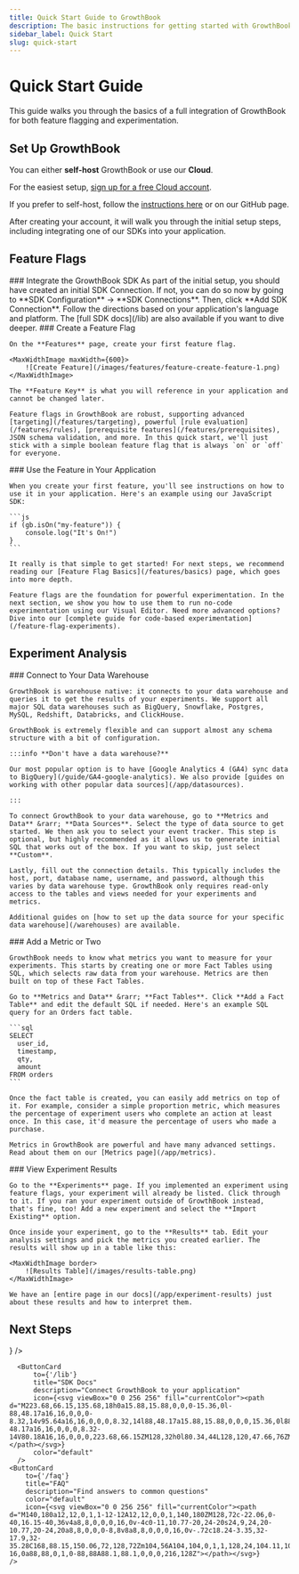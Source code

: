 ```yaml
---
title: Quick Start Guide to GrowthBook
description: The basic instructions for getting started with GrowthBook
sidebar_label: Quick Start
slug: quick-start
---
```



# Quick Start Guide

This guide walks you through the basics of a full integration of GrowthBook for both feature flagging and experimentation.

## Set Up GrowthBook

You can either **self-host** GrowthBook or use our **Cloud**.

For the easiest setup, [sign up for a free Cloud account](https://app.growthbook.io).

If you prefer to self-host, follow the [instructions here](/self-host) or on our GitHub page.

After creating your account, it will walk you through the initial setup steps, including integrating one of our SDKs into your application.

## Feature Flags

<Stepper>
  <StepperStep>
    ### Integrate the GrowthBook SDK
    As part of the initial setup, you should have created an initial SDK Connection. If not, you can do so now by going to **SDK Configuration** &rarr; **SDK Connections**. Then, click **Add SDK Connection**.  Follow the directions based on your application's language and platform.
    The [full SDK docs](/lib) are also available if you want to dive deeper.
  </StepperStep>

  <StepperStep>
    ### Create a Feature Flag
    
    On the **Features** page, create your first feature flag.

    <MaxWidthImage maxWidth={600}>
        ![Create Feature](/images/features/feature-create-feature-1.png)
    </MaxWidthImage>

    The **Feature Key** is what you will reference in your application and cannot be changed later.

    Feature flags in GrowthBook are robust, supporting advanced [targeting](/features/targeting), powerful [rule evaluation](/features/rules), [prerequisite features](/features/prerequisites), JSON schema validation, and more. In this quick start, we'll just stick with a simple boolean feature flag that is always `on` or `off` for everyone.

  </StepperStep>
  <StepperStep>
    ### Use the Feature in Your Application

    When you create your first feature, you'll see instructions on how to use it in your application. Here's an example using our JavaScript SDK:

    ```js
    if (gb.isOn("my-feature")) {
        console.log("It's On!")
    }
    ```

    It really is that simple to get started! For next steps, we recommend reading our [Feature Flag Basics](/features/basics) page, which goes into more depth.

    Feature flags are the foundation for powerful experimentation. In the next section, we show you how to use them to run no-code experimentation using our Visual Editor. Need more advanced options? Dive into our [complete guide for code-based experimentation](/feature-flag-experiments).

  </StepperStep>
</Stepper>
    
## Experiment Analysis

<Stepper>
  <StepperStep>
    ### Connect to Your Data Warehouse

    GrowthBook is warehouse native: it connects to your data warehouse and queries it to get the results of your experiments. We support all major SQL data warehouses such as BigQuery, Snowflake, Postgres, MySQL, Redshift, Databricks, and ClickHouse.

    GrowthBook is extremely flexible and can support almost any schema structure with a bit of configuration.

    :::info **Don't have a data warehouse?**

    Our most popular option is to have [Google Analytics 4 (GA4) sync data to BigQuery](/guide/GA4-google-analytics). We also provide [guides on working with other popular data sources](/app/datasources).

    :::

    To connect GrowthBook to your data warehouse, go to **Metrics and Data** &rarr; **Data Sources**. Select the type of data source to get started. We then ask you to select your event tracker. This step is optional, but highly recommended as it allows us to generate initial SQL that works out of the box. If you want to skip, just select **Custom**.

    Lastly, fill out the connection details. This typically includes the host, port, database name, username, and password, although this varies by data warehouse type. GrowthBook only requires read-only access to the tables and views needed for your experiments and metrics.

    Additional guides on [how to set up the data source for your specific data warehouse](/warehouses) are available.

  </StepperStep>

  <StepperStep>
    ### Add a Metric or Two

    GrowthBook needs to know what metrics you want to measure for your experiments. This starts by creating one or more Fact Tables using SQL, which selects raw data from your warehouse. Metrics are then built on top of these Fact Tables.

    Go to **Metrics and Data** &rarr; **Fact Tables**. Click **Add a Fact Table** and edit the default SQL if needed. Here's an example SQL query for an Orders fact table.

    ```sql
    SELECT
      user_id,
      timestamp,
      qty,
      amount
    FROM orders
    ```

    Once the fact table is created, you can easily add metrics on top of it. For example, consider a simple proportion metric, which measures the percentage of experiment users who complete an action at least once. In this case, it'd measure the percentage of users who made a purchase.

    Metrics in GrowthBook are powerful and have many advanced settings. Read about them on our [Metrics page](/app/metrics).

  </StepperStep>

  <StepperStep>
    ### View Experiment Results

    Go to the **Experiments** page. If you implemented an experiment using feature flags, your experiment will already be listed. Click through to it. If you ran your experiment outside of GrowthBook instead, that's fine, too! Add a new experiment and select the **Import Existing** option.

    Once inside your experiment, go to the **Results** tab. Edit your analysis settings and pick the metrics you created earlier. The results will show up in a table like this:

    <MaxWidthImage border>
        ![Results Table](/images/results-table.png)
    </MaxWidthImage>

    We have an [entire page in our docs](/app/experiment-results) just about these results and how to interpret them.

  </StepperStep>
</Stepper>

## Next Steps

<div className="button-card-grid">
    <ButtonCard
          to={'/self-host'}
          title="Self-Host"
          description="Run GrowthBook on your own infrastructure"
          icon={<svg viewBox="0 0 256 256" fill="currentColor"><path d="M208,136H48a16,16,0,0,0-16,16v48a16,16,0,0,0,16,16H208a16,16,0,0,0,16-16V152A16,16,0,0,0,208,136Zm0,64H48V152H208v48Zm0-160H48A16,16,0,0,0,32,56v48a16,16,0,0,0,16,16H208a16,16,0,0,0,16-16V56A16,16,0,0,0,208,40Zm0,64H48V56H208v48ZM192,80a12,12,0,1,1-12-12A12,12,0,0,1,192,80Zm0,96a12,12,0,1,1-12-12A12,12,0,0,1,192,176Z"></path></svg>}
      />
   
      <ButtonCard
          to={'/lib'}
          title="SDK Docs"
          description="Connect GrowthBook to your application"
          icon={<svg viewBox="0 0 256 256" fill="currentColor"><path d="M223.68,66.15,135.68,18h0a15.88,15.88,0,0,0-15.36,0l-88,48.17a16,16,0,0,0-8.32,14v95.64a16,16,0,0,0,8.32,14l88,48.17a15.88,15.88,0,0,0,15.36,0l88-48.17a16,16,0,0,0,8.32-14V80.18A16,16,0,0,0,223.68,66.15ZM128,32h0l80.34,44L128,120,47.66,76ZM40,90l80,43.78v85.79L40,175.82Zm96,129.57V133.82L216,90v85.78Z"></path></svg>}
          color="default"
      />
    <ButtonCard
        to={'/faq'}
        title="FAQ"
        description="Find answers to common questions"
        color="default"
        icon={<svg viewBox="0 0 256 256" fill="currentColor"><path d="M140,180a12,12,0,1,1-12-12A12,12,0,0,1,140,180ZM128,72c-22.06,0-40,16.15-40,36v4a8,8,0,0,0,16,0v-4c0-11,10.77-20,24-20s24,9,24,20-10.77,20-24,20a8,8,0,0,0-8,8v8a8,8,0,0,0,16,0v-.72c18.24-3.35,32-17.9,32-35.28C168,88.15,150.06,72,128,72Zm104,56A104,104,0,1,1,128,24,104.11,104.11,0,0,1,232,128Zm-16,0a88,88,0,1,0-88,88A88.1,88.1,0,0,0,216,128Z"></path></svg>}
    />
</div>
